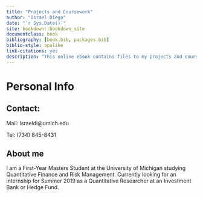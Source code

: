 ```yaml
--- 
title: "Projects and Coursework"
author: "Israel Diego"
date: "`r Sys.Date()`"
site: bookdown::bookdown_site
documentclass: book
bibliography: [book.bib, packages.bib]
biblio-style: apalike
link-citations: yes
description: "This online ebook contains files to my projects and course work."
---
```

# Personal Info

## Contact:

Mail: israeldi@umich.edu

Tel: (734) 845-8431

## About me

I am a First-Year Masters Student at the University of Michigan studying 
Quantitative Finance and Risk Management. Currently looking for an internship 
for Summer 2019 as a Quantitative Researcher at an Investment Bank or Hedge Fund.